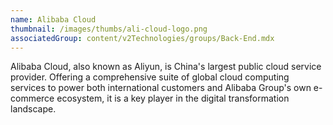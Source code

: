 ```yaml
---
name: Alibaba Cloud
thumbnail: /images/thumbs/ali-cloud-logo.png
associatedGroup: content/v2Technologies/groups/Back-End.mdx
---
```



Alibaba Cloud, also known as Aliyun, is China's largest public cloud service provider. Offering a comprehensive suite of global cloud computing services to power both international customers and Alibaba Group's own e-commerce ecosystem, it is a key player in the digital transformation landscape.

